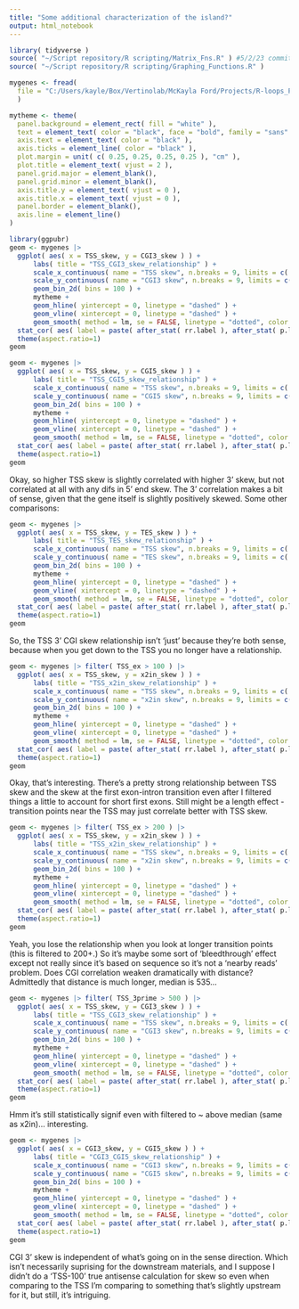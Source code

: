```yaml
---
title: "Some additional characterization of the island?"
output: html_notebook
---
```


```r
library( tidyverse )
source( "~/Script repository/R scripting/Matrix_Fns.R" ) #5/2/23 commit at my github https://github.com/McK-Ford/Script-repository/blob/main/R%20scripting/Matrix.R
source( "~/Script repository/R scripting/Graphing_Functions.R" )
```
```r
mygenes <- fread( 
  file = "C:/Users/kayle/Box/Vertinolab/McKayla Ford/Projects/R-loops_Pausing/Sequence_based_analysis/Classing_by_Skew/beds/skew_classed_refseq_wheader.txt"
  )
```

```r
mytheme <- theme(
  panel.background = element_rect( fill = "white" ),
  text = element_text( color = "black", face = "bold", family = "sans" ),
  axis.text = element_text( color = "black" ),
  axis.ticks = element_line( color = "black" ),
  plot.margin = unit( c( 0.25, 0.25, 0.25, 0.25 ), "cm" ),
  plot.title = element_text( vjust = 2 ),
  panel.grid.major = element_blank(),
  panel.grid.minor = element_blank(),
  axis.title.y = element_text( vjust = 0 ),
  axis.title.x = element_text( vjust = 0 ),
  panel.border = element_blank(),
  axis.line = element_line()
)
```

```r
library(ggpubr)
geom <- mygenes |> 
  ggplot( aes( x = TSS_skew, y = CGI3_skew ) ) +
      labs( title = "TSS_CGI3_skew_relationship" ) +
      scale_x_continuous( name = "TSS skew", n.breaks = 9, limits = c( -1, 1 ) ) +
      scale_y_continuous( name = "CGI3 skew", n.breaks = 9, limits = c( -1, 1 ) ) +
      geom_bin_2d( bins = 100 ) +
      mytheme +
      geom_hline( yintercept = 0, linetype = "dashed" ) +
      geom_vline( xintercept = 0, linetype = "dashed" ) +
      geom_smooth( method = lm, se = FALSE, linetype = "dotted", color = "red" ) +
  stat_cor( aes( label = paste( after_stat( rr.label ), after_stat( p.label ), sep = "~" ) ), color = "red", geom = "label") +
  theme(aspect.ratio=1)
geom
```

```r
geom <- mygenes |> 
  ggplot( aes( x = TSS_skew, y = CGI5_skew ) ) +
      labs( title = "TSS_CGI5_skew_relationship" ) +
      scale_x_continuous( name = "TSS skew", n.breaks = 9, limits = c( -1, 1 ) ) +
      scale_y_continuous( name = "CGI5 skew", n.breaks = 9, limits = c( -1, 1 ) ) +
      geom_bin_2d( bins = 100 ) +
      mytheme +
      geom_hline( yintercept = 0, linetype = "dashed" ) +
      geom_vline( xintercept = 0, linetype = "dashed" ) +
      geom_smooth( method = lm, se = FALSE, linetype = "dotted", color = "red" ) +
  stat_cor( aes( label = paste( after_stat( rr.label ), after_stat( p.label ), sep = "~" ) ), color = "red", geom = "label") +
  theme(aspect.ratio=1)
geom
```

Okay, so higher TSS skew is slightly correlated with higher 3' skew, but not correlated at all with any difs in 5' end skew. The 3' correlation makes a bit of sense, given that the gene itself is slightly positively skewed. Some other comparisons:

```r
geom <- mygenes |> 
  ggplot( aes( x = TSS_skew, y = TES_skew ) ) +
      labs( title = "TSS_TES_skew_relationship" ) +
      scale_x_continuous( name = "TSS skew", n.breaks = 9, limits = c( -1, 1 ) ) +
      scale_y_continuous( name = "TES skew", n.breaks = 9, limits = c( -1, 1 ) ) +
      geom_bin_2d( bins = 100 ) +
      mytheme +
      geom_hline( yintercept = 0, linetype = "dashed" ) +
      geom_vline( xintercept = 0, linetype = "dashed" ) +
      geom_smooth( method = lm, se = FALSE, linetype = "dotted", color = "red" ) +
  stat_cor( aes( label = paste( after_stat( rr.label ), after_stat( p.label ), sep = "~" ) ), color = "red", geom = "label") +
  theme(aspect.ratio=1)
geom
```
So, the TSS 3' CGI skew relationship isn't 'just' because they're both sense, because when you get down to the TSS you no longer have a relationship.

```r
geom <- mygenes |> filter( TSS_ex > 100 ) |> 
  ggplot( aes( x = TSS_skew, y = x2in_skew ) ) +
      labs( title = "TSS_x2in_skew_relationship" ) +
      scale_x_continuous( name = "TSS skew", n.breaks = 9, limits = c( -1, 1 ) ) +
      scale_y_continuous( name = "x2in skew", n.breaks = 9, limits = c( -1, 1 ) ) +
      geom_bin_2d( bins = 100 ) +
      mytheme +
      geom_hline( yintercept = 0, linetype = "dashed" ) +
      geom_vline( xintercept = 0, linetype = "dashed" ) +
      geom_smooth( method = lm, se = FALSE, linetype = "dotted", color = "red" ) +
  stat_cor( aes( label = paste( after_stat( rr.label ), after_stat( p.label ), sep = "~" ) ), color = "red", geom = "label") +
  theme(aspect.ratio=1)
geom
```
Okay, that's interesting. There's a pretty strong relationship between TSS skew and the skew at the first exon-intron transition even after I filtered things a little to account for short first exons. Still might be a length effect - transition points near the TSS may just correlate better with TSS skew.

```r
geom <- mygenes |> filter( TSS_ex > 200 ) |> 
  ggplot( aes( x = TSS_skew, y = x2in_skew ) ) +
      labs( title = "TSS_x2in_skew_relationship" ) +
      scale_x_continuous( name = "TSS skew", n.breaks = 9, limits = c( -1, 1 ) ) +
      scale_y_continuous( name = "x2in skew", n.breaks = 9, limits = c( -1, 1 ) ) +
      geom_bin_2d( bins = 100 ) +
      mytheme +
      geom_hline( yintercept = 0, linetype = "dashed" ) +
      geom_vline( xintercept = 0, linetype = "dashed" ) +
      geom_smooth( method = lm, se = FALSE, linetype = "dotted", color = "red" ) +
  stat_cor( aes( label = paste( after_stat( rr.label ), after_stat( p.label ), sep = "~" ) ), color = "red", geom = "label") +
  theme(aspect.ratio=1)
geom
```
Yeah, you lose the relationship when you look at longer transition points (this is filtered to 200+.) So it's maybe some sort of 'bleedthrough' effect except not really since it's based on sequence so it's not a 'nearby reads' problem.
Does CGI correlation weaken dramatically with distance? Admittedly that distance is much longer, median is 535...
```r
geom <- mygenes |> filter( TSS_3prime > 500 ) |> 
  ggplot( aes( x = TSS_skew, y = CGI3_skew ) ) +
      labs( title = "TSS_CGI3_skew_relationship" ) +
      scale_x_continuous( name = "TSS skew", n.breaks = 9, limits = c( -1, 1 ) ) +
      scale_y_continuous( name = "CGI3 skew", n.breaks = 9, limits = c( -1, 1 ) ) +
      geom_bin_2d( bins = 100 ) +
      mytheme +
      geom_hline( yintercept = 0, linetype = "dashed" ) +
      geom_vline( xintercept = 0, linetype = "dashed" ) +
      geom_smooth( method = lm, se = FALSE, linetype = "dotted", color = "red" ) +
  stat_cor( aes( label = paste( after_stat( rr.label ), after_stat( p.label ), sep = "~" ) ), color = "red", geom = "label") +
  theme(aspect.ratio=1)
geom
```
Hmm it's still statistically signif even with filtered to ~ above median (same as x2in)... interesting.
```r
geom <- mygenes |> 
  ggplot( aes( x = CGI3_skew, y = CGI5_skew ) ) +
      labs( title = "CGI3_CGI5_skew_relationship" ) +
      scale_x_continuous( name = "CGI3 skew", n.breaks = 9, limits = c( -1, 1 ) ) +
      scale_y_continuous( name = "CGI5 skew", n.breaks = 9, limits = c( -1, 1 ) ) +
      geom_bin_2d( bins = 100 ) +
      mytheme +
      geom_hline( yintercept = 0, linetype = "dashed" ) +
      geom_vline( xintercept = 0, linetype = "dashed" ) +
      geom_smooth( method = lm, se = FALSE, linetype = "dotted", color = "red" ) +
  stat_cor( aes( label = paste( after_stat( rr.label ), after_stat( p.label ), sep = "~" ) ), color = "red", geom = "label") +
  theme(aspect.ratio=1)
geom
```
CGI 3' skew is independent of what's going on in the sense direction. Which isn't necessarily suprising for the downstream materials, and I suppose I didn't do a 'TSS-100' true antisense calculation for skew so even when comparing to the TSS I'm comparing to something that's slightly upstream for it, but still, it's intriguing.











